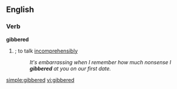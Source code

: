 ==English==

===Verb===
'''gibbered'''

# {{past of|[[gibber]]|nodot=t}}; to talk [[incomprehensibly]]
#:''It's embarrassing when I remember how much nonsense I '''gibbered''' at you on our first date.''

[[simple:gibbered]]
[[vi:gibbered]]